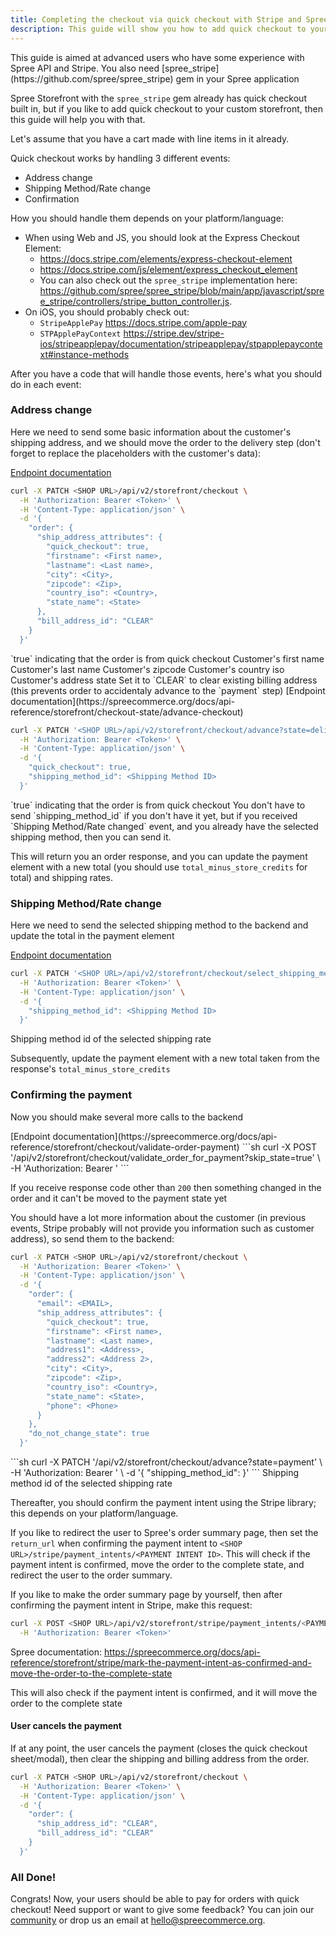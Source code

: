 ```yaml
---
title: Completing the checkout via quick checkout with Stripe and Spree API
description: This guide will show you how to add quick checkout to your custom storefront using Stripe and Spree APIs.
---
```


<Warning>
  This guide is aimed at advanced users who have some experience with Spree API and Stripe.
  You also need [spree_stripe](https://github.com/spree/spree_stripe) gem in your Spree application
</Warning>

Spree Storefront with the `spree_stripe` gem already has quick checkout built in, but if you like to add quick checkout to your custom storefront, then this guide will help you with that.

Let's assume that you have a cart made with line items in it already.

Quick checkout works by handling 3 different events:
- Address change
- Shipping Method/Rate change
- Confirmation

How you should handle them depends on your platform/language:
- When using Web and JS, you should look at the Express Checkout Element:
  - https://docs.stripe.com/elements/express-checkout-element
  - https://docs.stripe.com/js/element/express_checkout_element
  - You can also check out the `spree_stripe` implementation here: https://github.com/spree/spree_stripe/blob/main/app/javascript/spree_stripe/controllers/stripe_button_controller.js.
- On iOS, you should probably check out:
  - `StripeApplePay` https://docs.stripe.com/apple-pay
  - `STPApplePayContext` https://stripe.dev/stripe-ios/stripeapplepay/documentation/stripeapplepay/stpapplepaycontext#instance-methods

After you have a code that will handle those events, here's what you should do in each event:

### Address change
Here we need to send some basic information about the customer's shipping address, and we should move the order to the delivery step (don't forget to replace the placeholders with the customer's data):

<AccordionGroup>
<Accordion title="Update the checkout">


[Endpoint documentation](https://spreecommerce.org/docs/api-reference/storefront/checkout/update-checkout)


```bash Update order [expandable]
curl -X PATCH <SHOP URL>/api/v2/storefront/checkout \
  -H 'Authorization: Bearer <Token>' \
  -H 'Content-Type: application/json' \
  -d '{
    "order": {
      "ship_address_attributes": {
        "quick_checkout": true,
        "firstname": <First name>,
        "lastname": <Last name>,
        "city": <City>,
        "zipcode": <Zip>,
        "country_iso": <Country>,
        "state_name": <State>
      },
      "bill_address_id": "CLEAR"
    }
  }'
```

<ParamField body="quick_checkout" type="bool" required>
    `true` indicating that the order is from quick checkout
</ParamField>

<ParamField body="firstname" type="string" required>
  Customer's first name
</ParamField>

<ParamField body="lastname" type="string" required>
  Customer's last name
</ParamField>

<ParamField body="zipcode" type="string" required>
  Customer's zipcode
</ParamField>

<ParamField body="country_iso" type="string" required>
  Customer's country iso
</ParamField>

<ParamField body="state_name" type="string">
  Customer's address state
</ParamField>

<ParamField body="bill_address_id" type="string" required>
  Set it to `CLEAR` to clear existing billing address (this prevents order to accidentaly advance to the `payment` step)
</ParamField>
</Accordion>
<Accordion title="Move the order to the delivery step">
[Endpoint documentation](https://spreecommerce.org/docs/api-reference/storefront/checkout-state/advance-checkout)

```sh
curl -X PATCH '<SHOP URL>/api/v2/storefront/checkout/advance?state=delivery&include=shipments.shipping_rates' \
  -H 'Authorization: Bearer <Token>' \
  -H 'Content-Type: application/json' \
  -d '{
    "quick_checkout": true,
    "shipping_method_id": <Shipping Method ID>
  }'
```

<ParamField body="quick_checkout" type="bool" required>
  `true` indicating that the order is from quick checkout
</ParamField>

<ParamField body="shipping_method_id" type="string">
  You don't have to send `shipping_method_id` if you don't have it yet, but if you received `Shipping Method/Rate changed` event, and you already have the selected shipping method, then you can send it.
</ParamField>

This will return you an order response, and you can update the payment element with a new total (you should use `total_minus_store_credits` for total) and shipping rates.
</Accordion>

</AccordionGroup>


### Shipping Method/Rate change

Here we need to send the selected shipping method to the backend and update the total in the payment element

[Endpoint documentation](https://spreecommerce.org/docs/api-reference/storefront/checkout-shipments/selects-shipping-method-for-shipments)

```sh
curl -X PATCH '<SHOP URL>/api/v2/storefront/checkout/select_shipping_method' \
  -H 'Authorization: Bearer <Token>' \
  -H 'Content-Type: application/json' \
  -d '{
    "shipping_method_id": <Shipping Method ID>
  }'
```

<ParamField body="shipping_method_id" type="string" required>
  Shipping method id of the selected shipping rate
</ParamField>

Subsequently, update the payment element with a new total taken from the response's `total_minus_store_credits`

### Confirming the payment

Now you should make several more calls to the backend

<AccordionGroup>
<Accordion title="Confirm that the order is ready for the payment">
[Endpoint documentation](https://spreecommerce.org/docs/api-reference/storefront/checkout/validate-order-payment)
```sh
curl -X POST '<SHOP URL>/api/v2/storefront/checkout/validate_order_for_payment?skip_state=true' \
  -H 'Authorization: Bearer <Token>'
```

If you receive response code other than `200` then something changed in the order and it can't be moved to the payment state yet
</Accordion>


<Accordion title="Update the address with more data">

You should have a lot more information about the customer (in previous events, Stripe probably will not provide you information such as customer address), so send them to the backend:

```sh
curl -X PATCH <SHOP URL>/api/v2/storefront/checkout \
  -H 'Authorization: Bearer <Token>' \
  -H 'Content-Type: application/json' \
  -d '{
    "order": {
      "email": <EMAIL>,
      "ship_address_attributes": {
        "quick_checkout": true,
        "firstname": <First name>,
        "lastname": <Last name>,
        "address1": <Address>,
        "address2": <Address 2>,
        "city": <City>,
        "zipcode": <Zip>,
        "country_iso": <Country>,
        "state_name": <State>,
        "phone": <Phone>
      }
    },
    "do_not_change_state": true
  }'
```

</Accordion>


<Accordion title="Move the order to the payment step">
```sh
curl -X PATCH '<SHOP URL>/api/v2/storefront/checkout/advance?state=payment' \
  -H 'Authorization: Bearer <Token>' \
  -d '{
    "shipping_method_id": <Shipping Method ID>
  }'
```
<ParamField body="shipping_method_id" type="string" required>
  Shipping method id of the selected shipping rate
</ParamField>
</Accordion>
</AccordionGroup>


Thereafter, you should confirm the payment intent using the Stripe library; this depends on your platform/language.

If you like to redirect the user to Spree's order summary page, then set the `return_url` when confirming the payment intent to `<SHOP URL>/stripe/payment_intents/<PAYMENT INTENT ID>`. This will check if the payment intent is confirmed, move the order to the complete state, and redirect the user to the order summary.

If you like to make the order summary page by yourself, then after confirming the payment intent in Stripe, make this request:

```sh
curl -X POST <SHOP URL>/api/v2/storefront/stripe/payment_intents/<PAYMENT INTENT ID>/confirm \
  -H 'Authorization: Bearer <Token>'
```
Spree documentation: https://spreecommerce.org/docs/api-reference/storefront/stripe/mark-the-payment-intent-as-confirmed-and-move-the-order-to-the-complete-state

This will also check if the payment intent is confirmed, and it will move the order to the complete state



#### User cancels the payment

If at any point, the user cancels the payment (closes the quick checkout sheet/modal), then clear the shipping and billing address from the order.

```sh
curl -X PATCH <SHOP URL>/api/v2/storefront/checkout \
  -H 'Authorization: Bearer <Token>' \
  -H 'Content-Type: application/json' \
  -d '{
    "order": {
      "ship_address_id": "CLEAR",
      "bill_address_id": "CLEAR"
    }
  }'
```

### All Done!

Congrats! Now, your users should be able to pay for orders with quick checkout! Need support or want to give some feedback? You can join our [community](https://slack.spreecommerce.org/) or drop us an email at [hello@spreecommerce.org](mailto:hello@spreecommerce.org).